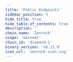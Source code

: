 ```yaml
---
title: 'Public Endpoints'
sidebar_position: 9
hide_title: true
hide_table_of_contents: true
description: ''
chain_name: 'Zenrock'
scope: 'mainnet'
chain_id: 'diamond-1'
binary_version: 'v6.13.0'
icon_url: 'zenrock-icon.svg'
---
```



<PageTitle
  iconUrl="img/zenrock-icon.svg"
  title="Zenrock Public Endpoints"
  chainId="diamond-1"
  version="v6.13.0"
/>

<PublicEndpoints
  chainId="diamond-1"
  primaryRpcUrl="https://zenrock-rpc.noders.services"
  primaryApiUrl="https://zenrock-api.noders.services"
  primaryGrpcUrl="zenrock-grpc.noders.services:443"
  primaryJsonRpcUrl=""
/>
